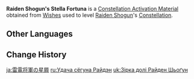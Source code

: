{{Item Infobox
|id           = 001152
|image        = Item Stella Fortuna (5 Star).png
|type         = Constellation Activation Materials
|group        = Stella Fortuna
|quality      = 5
|description  = [[Raiden Shogun]]'s Constellation Activation Material
|source1      = [[Wishes]]
}}
'''Raiden Shogun's Stella Fortuna''' is a [[Constellation Activation Material]] obtained from [[Wishes]] used to level [[Raiden Shogun]]'s [[Constellation]].

==Other Languages==
{{Other Languages
|en      = Raiden Shogun's Stella Fortuna
|zhs     = 雷电将军的命星
|zhs_rm  = Léidiàn Jiāngjūn de Mìngxīng
|zht     = 雷電將軍的命星
|zht_rm  = Léidiàn Jiāngjūn de Mìngxīng
|zh_tl   = Raiden Shogun's {{Lex|Stella Fortuna|zh}}
|ja      = {{Rubi|雷|らい|電|でん|将|しょう|軍|ぐん}}の星屑
|ja_rm   = Raiden Shougun no Hoshikuzu
|ja_tl   = Raiden Shogun's {{Lex|Stella Fortuna|ja}}
|ko      = 라이덴 쇼군의 운명의 별
|ko_rm   = Raiden Syogun-ui Unmyeong-ui Byeol
|ko_tl   = Raiden Shogun's {{Lex|Stella Fortuna|ko}}
|es      = Stella Fortuna de Raiden Shogun
|es_tl   = Raiden Shogun's Stella Fortuna
|fr      = Stella Fortuna de Raiden Shogun
|fr_tl   = Raiden Shogun's Stella Fortuna
|ru      = <!--Удача Райдэн-->
|ru_tl   = <!--Raiden Shogun's {{Lex|Stella Fortuna|ru}}-->
|th      = ดวงดาวแห่งชีวิตของ Raiden Shogun
|th_rm   = Duangdao haeng Chiwit khong Raiden Shogun
|th_tl   = Raiden Shogun's {{Lex|Stella Fortuna|th}}
|vi      = Chòm Sao Của Raiden Shogun
|vi_tl   = Raiden Shogun's {{Lex|Stella Fortuna|vi}}
|de      = Stella Fortuna von Raiden Shogun
|de_tl   = Raiden Shogun's Stella Fortuna
|id      = Raiden Shogun's Stella Fortuna
|pt      = <!--Constelação de Raiden Shogun/Stella Fortuna de Raiden Shogun-->
|pt_tl   = <!--Raiden Shogun's Stella Fortuna-->
|tr      = <!--Raiden Shogun' Yaşam Yıldızı-->
|tr_tl   = <!--Raiden Shogun's Stella Fortuna-->
|it      = Stella Fortuna di Raiden Shogun
|it_tl   = Raiden Shogun's Stella Fortuna
}}

==Change History==
{{Change History|2.1}}

[[ja:雷電将軍の星屑]]
[[ru:Удача сёгуна Райдэн]]
[[uk:Зірка долі Райден Шьоґун]]